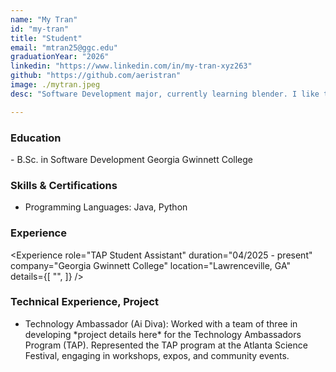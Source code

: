 ```yaml
---
name: "My Tran"
id: "my-tran"
title: "Student"
email: "mtran25@ggc.edu"
graduationYear: "2026"
linkedin: "https://www.linkedin.com/in/my-tran-xyz263"
github: "https://github.com/aeristran"
image: ./mytran.jpeg
desc: "Software Development major, currently learning blender. I like to play games, edit videos and watch horror movies (have to be good) :3"

---
```


### Education
<div>
- B.Sc. in Software Development Georgia Gwinnett College
</div>

### Skills & Certifications
<ul>
  <li> Programming Languages: Java, Python</li>
</ul>

### Experience
<Experience 
  role="TAP Student Assistant" 
  duration="04/2025 - present" 
  company="Georgia Gwinnett College" 
  location="Lawrenceville, GA"
  details={[
    "",
  ]}
/>

### Technical Experience, Project
<ul>
<li>Technology Ambassador (Ai Diva): Worked with a team of three in developing *project details here* for the Technology Ambassadors Program (TAP). Represented the TAP program at the Atlanta Science Festival, engaging in workshops, expos, and community events.</li>

</ul>